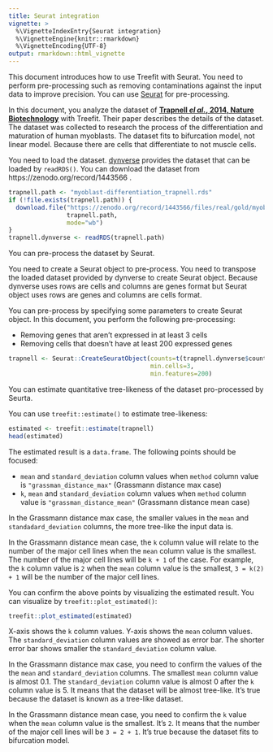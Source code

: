 ```yaml
---
title: Seurat integration
vignette: >
  %\VignetteIndexEntry{Seurat integration}
  %\VignetteEngine{knitr::rmarkdown}
  %\VignetteEncoding{UTF-8}
output: rmarkdown::html_vignette
---
```


This document introduces how to use Treefit with Seurat. You need to
perform pre-processing such as removing contaminations against the
input data to improve precision. You can use
[Seurat](https://satijalab.org/seurat/) for pre-processing.

In this document, you analyze the dataset of [**Trapnell <i>el
al.</i>, 2014, Nature
Biotechnology**](https://www.nature.com/articles/nbt.2859) with
Treefit. Their paper describes the details of the dataset. The dataset
was collected to research the process of the differentiation and
maturation of human myoblasts. The dataset fits to bifurcation model,
not linear model. Because there are cells that differentiate to not
muscle cells.

You need to load the dataset. [dynverse](https://dynverse.org/)
provides the dataset that can be loaded by `readRDS()`. You can
download the dataset from https://zenodo.org/record/1443566 .

```r
trapnell.path <- "myoblast-differentiation_trapnell.rds"
if (!file.exists(trapnell.path)) {
  download.file("https://zenodo.org/record/1443566/files/real/gold/myoblast-differentiation_trapnell.rds?download=1",
                trapnell.path,
                mode="wb")
}
trapnell.dynverse <- readRDS(trapnell.path)
```

You can pre-process the dataset by Seurat.

You need to create a Seurat object to pre-process. You need to
transpose the loaded dataset provided by dynverse to create Seurat
object. Because dynverse uses rows are cells and columns are genes
format but Seurat object uses rows are genes and columns are cells
format.

You can pre-process by specifying some parameters to create Seurat
object. In this document, you perform the following pre-processing:

  * Removing genes that aren't expressed in at least 3 cells
  * Removing cells that doesn't have at least 200 expressed genes

```r
trapnell <- Seurat::CreateSeuratObject(counts=t(trapnell.dynverse$count),
                                       min.cells=3,
                                       min.features=200)
```

You can estimate quantitative tree-likeness of the dataset
pro-processed by Seurta.

You can use `treefit::estimate()` to estimate tree-likeness:

```r
estimated <- treefit::estimate(trapnell)
head(estimated)
```

The estimated result is a `data.frame`. The following points should be
focused:

  * `mean` and `standard_deviation` column values when `method` column
    value is `"grassman_distance_max"` (Grassmann distance max case)
  * `k`, `mean` and `standard_deviation` column values when `method`
    column value is `"grassman_distance_mean"` (Grassmann distance
    mean case)

In the Grassmann distance max case, the smaller values in the `mean`
and `standadard_deviation` columns, the more tree-like the input data
is.

In the Grassmann distance mean case, the `k` column value will relate
to the number of the major cell lines when the `mean` column value is
the smallest. The number of the major cell lines will be `k + 1` of
the case. For example, the `k` column value is `2` when the `mean`
column value is the smallest, `3 = k(2) + 1` will be the number of the
major cell lines.

You can confirm the above points by visualizing the estimated
result. You can visualize by `treefit::plot_estimated()`:

```r
treefit::plot_estimated(estimated)
```

X-axis shows the `k` column values. Y-axis shows the `mean` column
values. The `standard_deviation` column values are showed as error
bar. The shorter error bar shows smaller the `standard_deviation`
column value.

In the Grassmann distance max case, you need to confirm the values of
the the `mean` and `standard_deviation` columns. The smallest `mean`
column value is almost 0.1. The `standard_deviation` column value is
almost 0 after the `k` column value is 5. It means that the dataset
will be almost tree-like. It's true because the dataset is known as a
tree-like dataset.

In the Grassmann distance mean case, you need to confirm the `k` value
when the `mean` column value is the smallest. It's `2`. It means that
the number of the major cell lines will be `3 = 2 + 1`. It's true
because the dataset fits to bifurcation model.
